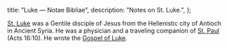   title: "Luke — Notae Bibliae",
  description: "Notes on St. Luke.",
};

<Initial text="Luke"/>

[St. Luke](/glossary/names#luke) was a Gentile disciple of Jesus from the Hellenistic city of Antioch in Ancient Syria. He was a physician and a traveling companion of [St. Paul](/people/saints/paul) (Acts 16:10). He wrote the [Gospel of Luke](/bible/new-testament/gospels/luke).
